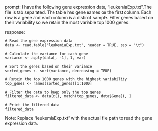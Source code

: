 prompt:
I have the following gene expression data, "leukemiaExp.txt".The file is tab separated. The table has gene names on the first column. Each row is a gene and each column is a distinct sample.  Filter genes based on their variability so we retain the most variable top 1000 genes. 

response:
```
# Read the gene expression data
data <- read.table("leukemiaExp.txt", header = TRUE, sep = "\t")

# Calculate the variance for each gene
variance <- apply(data[, -1], 1, var)

# Sort the genes based on their variance
sorted_genes <- sort(variance, decreasing = TRUE)

# Retain the top 1000 genes with the highest variability
top_genes <- names(sorted_genes)[1:1000]

# Filter the data to keep only the top genes
filtered_data <- data[c(1, match(top_genes, data$Gene)), ]

# Print the filtered data
filtered_data
```
Note: Replace "leukemiaExp.txt" with the actual file path to read the gene expression data.
